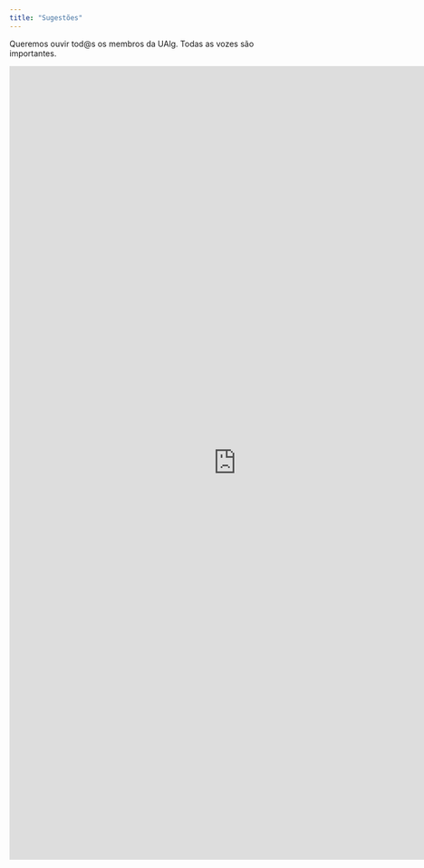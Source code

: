 ```yaml
---
title: "Sugestões"
---
```


Queremos ouvir tod@s os membros da UAlg. Todas as vozes são importantes.

<iframe src="https://docs.google.com/forms/d/e/1FAIpQLScWVxhHjXCcpiEQXPSU6EPlOZhHbBTa9EGCNjbnxSzlViGc-Q/viewform?embedded=true" width="800" height="1400" frameborder="0" marginheight="0" marginwidth="0">Loading…</iframe>



